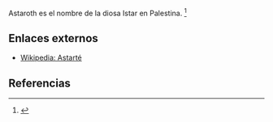 Astaroth es el nombre de la diosa Istar en Palestina. <ref name="n0">{{lib|LU|95|1|7}}</ref> 

== Enlaces externos ==

* [https://es.wikipedia.org/wiki/Astarté Wikipedia: Astarté]


== Referencias ==

<references/>
